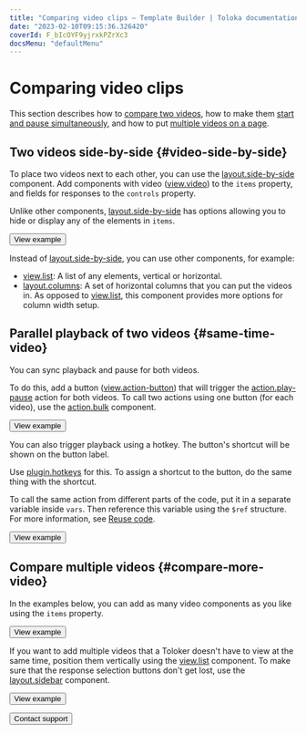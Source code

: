 ```yaml
---
title: "Comparing video clips — Template Builder | Toloka documentation"
date: "2023-02-10T09:15:36.326420"
coverId: F_bIcOYF9yjrxkPZrXc3
docsMenu: "defaultMenu"
---
```



# Comparing video clips

This section describes how to [compare two videos](#video-side-by-side), how to make them [start and pause simultaneously](#same-time-video), and how to put [multiple videos on a page](#compare-more-video).

<TolokaTbSourceAddMedia/>

## Two videos side-by-side {#video-side-by-side}

To place two videos next to each other, you can use the [layout.side-by-side](/docs/template-builder/reference/layout.side-by-side) component. Add components with video ([view.video](/docs/template-builder/reference/view.video)) to the `items` property, and fields for responses to the `controls` property.

<Note mode="note" title="Note">

Unlike other components, [layout.side-by-side](/docs/template-builder/reference/layout.side-by-side) has options allowing you to hide or display any of the elements in `items`.

</Note>

<Button themeColor="light" view="default" size="l" type="link" url="https://ya.cc/t/pu9bV4003ttCMs">View example</Button>

Instead of [layout.side-by-side](/docs/template-builder/reference/layout.side-by-side), you can use other components, for example:
- [view.list](/docs/template-builder/reference/view.list): A list of any elements, vertical or horizontal.
- [layout.columns](/docs/template-builder/reference/layout.columns): A set of horizontal columns that you can put the videos in. As opposed to [view.list](/docs/template-builder/reference/view.list), this component provides more options for column width setup.

## Parallel playback of two videos {#same-time-video}

You can sync playback and pause for both videos.

To do this, add a button ([view.action-button](/docs/template-builder/reference/view.action-button)) that will trigger the [action.play-pause](/docs/template-builder/reference/action.play-pause) action for both videos. To call two actions using one button (for each video), use the [action.bulk](/docs/template-builder/reference/action.bulk) component.

<Button themeColor="light" view="default" size="l" type="link" url="https://ya.cc/t/-9UsIJDN3ttCPr">View example</Button>

You can also trigger playback using a hotkey. The button's shortcut will be shown on the button label.

Use [plugin.hotkeys](/docs/template-builder/reference/plugin.hotkeys) for this. To assign a shortcut to the button, do the same thing with the shortcut.

<Note mode="tip" title="Tip">

To call the same action from different parts of the code, put it in a separate variable inside `vars`. Then reference this variable using the `$ref` structure. For more information, see [Reuse code](/docs/template-builder/best-practices/reuse).

</Note>

<Button themeColor="light" view="default" size="l" type="link" url="https://ya.cc/t/YErQ-Pd93ttCRm">View example</Button>

## Compare multiple videos {#compare-more-video}

In the examples below, you can add as many video components as you like using the `items` property.

<Button themeColor="light" view="default" size="l" type="link" url="https://ya.cc/t/ROoWiLNY3ttCSc">View example</Button>

If you want to add multiple videos that a Toloker doesn't have to view at the same time, position them vertically using the [view.list](/docs/template-builder/reference/view.list) component. To make sure that the response selection buttons don't get lost, use the [layout.sidebar](/docs/template-builder/reference/layout.sidebar) component.

<Button themeColor="light" view="default" size="l" type="link" url="https://ya.cc/t/ycaNgDNe3ttCUM">View example</Button>

<p></p>

<Button themeColor="light" view="default" size="l" type="link" url="/docs/guide/troubleshooting/support?form-source=template-builder-operations-sbs-video">Contact support</Button>
